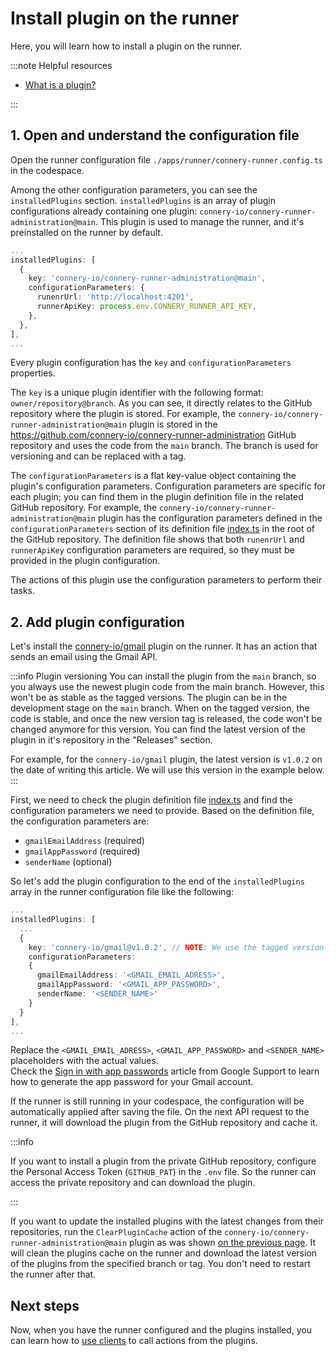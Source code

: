 # Install plugin on the runner

Here, you will learn how to install a plugin on the runner.

:::note Helpful resources

- [What is a plugin?](/docs/platform/introduction/core-concepts#plugin)

:::

## 1. Open and understand the configuration file

Open the runner configuration file `./apps/runner/connery-runner.config.ts` in the codespace.

Among the other configuration parameters, you can see the `installedPlugins` section.
`installedPlugins` is an array of plugin configurations already containing one plugin: `connery-io/connery-runner-administration@main`.
This plugin is used to manage the runner, and it's preinstalled on the runner by default.

```ts
...
installedPlugins: [
  {
    key: 'connery-io/connery-runner-administration@main',
    configurationParameters: {
      runenrUrl: 'http://localhost:4201',
      runnerApiKey: process.env.CONNERY_RUNNER_API_KEY,
    },
  },
],
...
```

Every plugin configuration has the `key` and `configurationParameters` properties.

The `key` is a unique plugin identifier with the following format: `owner/repository@branch`.
As you can see, it directly relates to the GitHub repository where the plugin is stored.
For example, the `connery-io/connery-runner-administration@main` plugin is stored
in the https://github.com/connery-io/connery-runner-administration GitHub repository and uses the code from the `main` branch.
The branch is used for versioning and can be replaced with a tag.

The `configurationParameters` is a flat key-value object containing the plugin's configuration parameters.
Configuration parameters are specific for each plugin; you can find them in the plugin definition file in the related GitHub repository.
For example, the `connery-io/connery-runner-administration@main` plugin has the configuration parameters
defined in the `configurationParameters` section of its definition file [index.ts](https://github.com/connery-io/connery-runner-administration/blob/main/src/index.ts) in the root of the GitHub repository.
The definition file shows that both `runenrUrl` and `runnerApiKey` configuration parameters are required, so they must be provided in the plugin configuration.

The actions of this plugin use the configuration parameters to perform their tasks.

## 2. Add plugin configuration

Let's install the [connery-io/gmail](https://github.com/connery-io/gmail) plugin on the runner.
It has an action that sends an email using the Gmail API.

:::info Plugin versioning
You can install the plugin from the `main` branch, so you always use the newest plugin code from the main branch.
However, this won't be as stable as the tagged versions. The plugin can be in the development stage on the `main` branch.
When on the tagged version, the code is stable, and once the new version tag is released, the code won't be changed anymore for this version.
You can find the latest version of the plugin in it's repository in the "Releases" section.

For example, for the `connery-io/gmail` plugin, the latest version is `v1.0.2` on the date of writing this article.
We will use this version in the example below.
:::

First, we need to check the plugin definition file [index.ts](https://github.com/connery-io/gmail/blob/main/src/index.ts) and find the configuration parameters we need to provide.
Based on the definition file, the configuration parameters are:

- `gmailEmailAddress` (required)
- `gmailAppPassword` (required)
- `senderName` (optional)

So let's add the plugin configuration to the end of the `installedPlugins` array in the runner configuration file like the following:

```ts
...
installedPlugins: [
  ...
  {
    key: 'connery-io/gmail@v1.0.2', // NOTE: We use the tagged version v1.0.2 here. However, you can use any other available tagged version or the branch name here.
    configurationParameters:
    {
      gmailEmailAddress: '<GMAIL_EMAIL_ADRESS>',
      gmailAppPassword: '<GMAIL_APP_PASSWORD>',
      senderName: '<SENDER_NAME>'
    }
  }
],
...
```

Replace the `<GMAIL_EMAIL_ADRESS>`, `<GMAIL_APP_PASSWORD>` and `<SENDER_NAME>` placeholders with the actual values.<br/>
Check the [Sign in with app passwords](https://support.google.com/accounts/answer/185833?hl=en) article from Google Support to learn how to generate the app password for your Gmail account.

If the runner is still running in your codespace, the configuration will be automatically applied after saving the file.
On the next API request to the runner, it will download the plugin from the GitHub repository and cache it.

:::info

If you want to install a plugin from the private GitHub repository, configure the Personal Access Token (`GITHUB_PAT`) in the `.env` file.
So the runner can access the private repository and can download the plugin.

:::

If you want to update the installed plugins with the latest changes from their repositories,
run the `ClearPluginCache` action of the `connery-io/connery-runner-administration@main` plugin as was shown [on the previous page](/docs/platform/quick-start/set-up-runner#run-action-using-api).
It will clean the plugins cache on the runner and download the latest version of the plugins from the specified branch or tag.
You don't need to restart the runner after that.

## Next steps

Now, when you have the runner configured and the plugins installed, you can learn how to [use clients](/docs/platform/quick-start/use-clients-to-call-actions) to call actions from the plugins.
